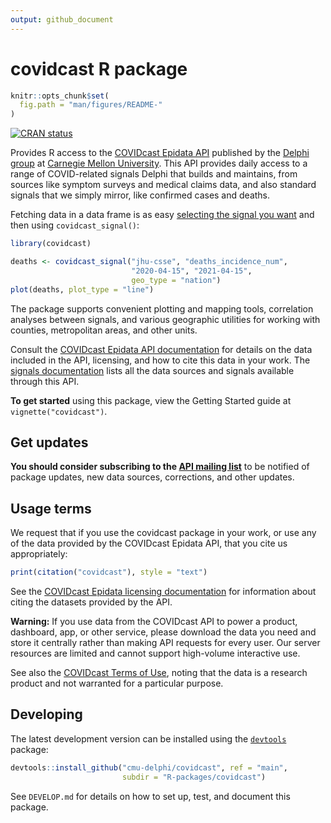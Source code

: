 ```yaml
---
output: github_document
---
```


# covidcast R package

<!-- README.md is generated from README.Rmd; edit that instead,
then use rmarkdown::render("README.Rmd") to regenerate -->

```r
knitr::opts_chunk$set(
  fig.path = "man/figures/README-"
)
```

[![CRAN status](https://www.r-pkg.org/badges/version/covidcast)](https://cran.r-project.org/package=covidcast)

Provides R access to the [COVIDcast Epidata
API](https://cmu-delphi.github.io/delphi-epidata/api/covidcast.html) published
by the [Delphi group](https://delphi.cmu.edu/) at [Carnegie Mellon
University](https://www.cmu.edu). This API provides daily access to a range of
COVID-related signals Delphi that builds and maintains, from sources like
symptom surveys and medical claims data, and also standard signals that we
simply mirror, like confirmed cases and deaths.

Fetching data in a data frame is as easy [selecting the signal you
want](https://cmu-delphi.github.io/delphi-epidata/api/covidcast_signals.html)
and then using `covidcast_signal()`:

```r
library(covidcast)

deaths <- covidcast_signal("jhu-csse", "deaths_incidence_num",
                           "2020-04-15", "2021-04-15",
                           geo_type = "nation")
plot(deaths, plot_type = "line")
```

The package supports convenient plotting and mapping tools, correlation analyses
between signals, and various geographic utilities for working with counties,
metropolitan areas, and other units.

Consult the [COVIDcast Epidata API
documentation](https://cmu-delphi.github.io/delphi-epidata/api/covidcast.html)
for details on the data included in the API, licensing, and how to cite this
data in your work. The [signals
documentation](https://cmu-delphi.github.io/delphi-epidata/api/covidcast_signals.html)
lists all the data sources and signals available through this API.

**To get started** using this package, view the Getting Started guide at
`vignette("covidcast")`.

## Get updates

**You should consider subscribing to the [API mailing
list](https://lists.andrew.cmu.edu/mailman/listinfo/delphi-covidcast-api)** to
be notified of package updates, new data sources, corrections, and other
updates.

## Usage terms

We request that if you use the covidcast package in your work, or use any of the
data provided by the COVIDcast Epidata API, that you cite us appropriately:

```r
print(citation("covidcast"), style = "text")
```

See the [COVIDcast Epidata licensing
documentation](https://cmu-delphi.github.io/delphi-epidata/api/covidcast_licensing.html)
for information about citing the datasets provided by the API.

**Warning:** If you use data from the COVIDcast API to power a product,
dashboard, app, or other service, please download the data you need and store it
centrally rather than making API requests for every user. Our server resources
are limited and cannot support high-volume interactive use.

See also the [COVIDcast Terms of
Use](https://delphi.cmu.edu/covidcast/terms-of-use/), noting that the data is a
research product and not warranted for a particular purpose.

## Developing

The latest development version can be installed using the
[`devtools`](https://cran.r-project.org/package=devtools) package:

```r
devtools::install_github("cmu-delphi/covidcast", ref = "main",
                         subdir = "R-packages/covidcast")
```

See `DEVELOP.md` for details on how to set up, test, and document this package.
